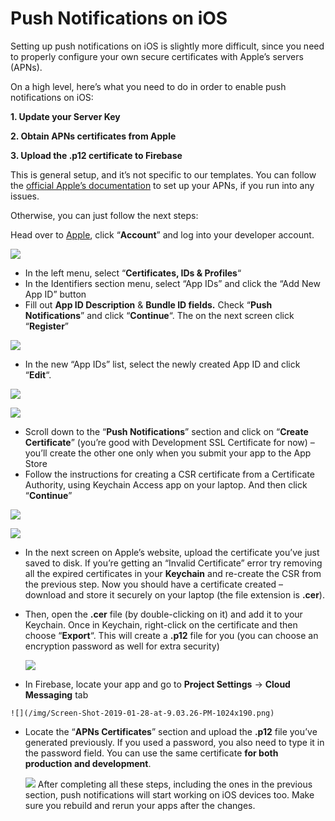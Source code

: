 # Push Notifications on iOS  

Setting up push notifications on iOS is slightly more difficult, since you need to properly configure your own secure certificates with Apple’s servers (APNs).

On a high level, here’s what you need to do in order to enable push notifications on iOS:

__1. Update your Server Key__

__2. Obtain APNs certificates from Apple__

__3. Upload the .p12 certificate to Firebase__

This is general setup, and it’s not specific to our templates. You can follow the [official Apple’s documentation](https://developer.apple.com/documentation/usernotifications/establishing-a-certificate-based-connection-to-apns) to set up your APNs, if you run into any issues.

Otherwise, you can just follow the next steps:

Head over to [Apple](https://developer.apple.com/), click “__Account__” and log into your developer account.  

![](/img/Screen-Shot-2019-01-28-at-8.41.33-PM.png)  

  + In the left menu, select “__Certificates, IDs & Profiles__“
  + In the Identifiers section menu, select “App IDs” and click the “Add New App ID” button
  + Fill out __App ID Description__ & __Bundle ID fields.__ Check “__Push Notifications__” and click “__Continue__“. The  on the next screen click “__Register__” 

![](/img/Screen-Shot-2019-01-28-at-8.43.45-PM-1024x634.png)  

  + In the new “App IDs” list, select the newly created App ID and click “__Edit__“.  

  ![](/img/Screen-Shot-2019-01-28-at-8.46.21-PM-1024x304.png)  

  ![](/img/Screen-Shot-2019-01-28-at-8.46.42-PM-1024x582.png)  

  + Scroll down to the “__Push Notifications__” section and click on “__Create Certificate__” (you’re good with Development SSL Certificate for now) – you’ll create the other one only when you submit your app to the App Store
  + Follow the instructions for creating a CSR certificate from a Certificate Authority, using Keychain Access app on your laptop. And then click “__Continue__”  

  ![](/img/Screen-Shot-2019-01-28-at-8.49.54-PM.png)  

  ![](/img/Screen-Shot-2019-01-28-at-8.53.00-PM.png)  

  + In the next screen on Apple’s website, upload the certificate you’ve just saved to disk. If you’re getting an “Invalid Certificate” error try removing all the expired certificates in your __Keychain__ and re-create the CSR from the previous step. Now you should have a certificate created – download and store it securely on your laptop (the file extension is __.cer__).
  + Then, open the __.cer__ file (by double-clicking on it) and add it to your Keychain. Once in Keychain, right-click on the certificate and then choose “__Export__“. This will create a __.p12__ file for you (you can choose an encryption password as well for extra security)
    
    ![](/img/Screen-Shot-2019-01-28-at-8.58.03-PM.png)  

   + In Firebase, locate your app and go to __Project Settings__ -> __Cloud Messaging__ tab  
    
    ![](/img/Screen-Shot-2019-01-28-at-9.03.26-PM-1024x190.png)  

   + Locate the “__APNs Certificates__” section and upload the __.p12__ file you’ve generated previously. If you used a password, you also need to type it in the password field. You can use the same certificate __for both production and development__. 
     
     ![](/img/Screen-Shot-2019-01-28-at-9.06.44-PM.png)
     After completing all these steps, including the ones in the previous section, push notifications will start working on iOS devices too. Make sure you rebuild and rerun your apps after the changes.

